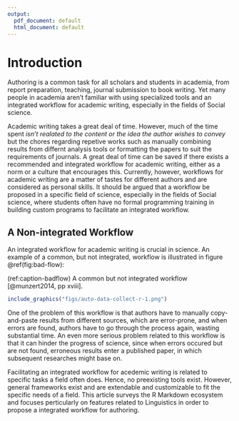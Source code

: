 ```yaml
---
output:
  pdf_document: default
  html_document: default
---
```

# Introduction

Authoring is a common task for all scholars and students in academia, from report preparation, teaching, journal submission to book writing. Yet many people in academia aren't familiar with using specialized tools and an integrated workflow for academic writing, especially in the fields of Social science.

Academic writing takes a great deal of time. However, much of the time spent *isn't realated to the content or the idea the author wishes to convey* but the chores regarding repetive works such as manually combining results from differnt analysis tools or formatting the papers to suit the requirements of journals.
A great deal of time can be saved if there exists a recommended and integrated workflow for academic writing, either as a norm or a culture that encourages this. Currently, however, workflows for academic writing are a matter of tastes for different authors and are considered as personal skills.
It should be argued that a workflow be proposed in a specific field of science, especially in the fields of Social science, where students often have no formal programming training in building custom programs to facilitate an integrated workflow.

## A Non-integrated Workflow

An integrated workflow for academic writing is crucial in science. An example of a common, but not integrated, workflow is illustrated in figure \@ref(fig:bad-flow):

(ref:caption-badflow) A common but not integrated workflow [@munzert2014, pp xviii].

```r
include_graphics("figs/auto-data-collect-r-1.png")
```

One of the problem of this workflow is that authors have to manually copy-and-paste results from different sources, which are error-prone, and when errors are found, authors have to go through the process again, wasting substantial time.
An even more serious problem related to this workflow is that it can hinder the progress of science, since when errors occured but are not found, erroneous results enter a published paper, in which subsequent researches might base on.

Facilitating an integrated workflow for acedemic writing is related to specific tasks a field often does. Hence, no preexisting tools exist. However, general frameworks exist and are extendable and customizable to fit the specific needs of a field. This article surveys the R Markdown ecosystem and focuses perticularly on features related to Linguistics in order to propose a integrated workflow for authoring.
